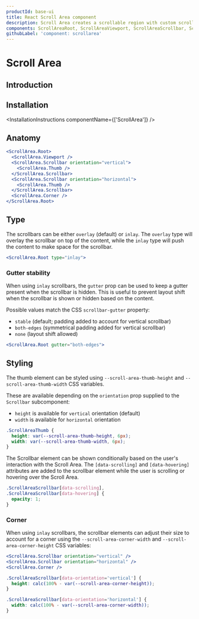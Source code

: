 ```yaml
---
productId: base-ui
title: React Scroll Area component
description: Scroll Area creates a scrollable region with custom scrollbars.
components: ScrollAreaRoot, ScrollAreaViewport, ScrollAreaScrollbar, ScrollAreaThumb, ScrollAreaCorner
githubLabel: 'component: scrollarea'
---
```


# Scroll Area

<Description />

<ComponentLinkHeader design={false} />

## Introduction

<Demo demo="ScrollAreaIntroduction" defaultCodeOpen="false" bg="gradient" />

## Installation

<InstallationInstructions componentName={['ScrollArea']} />

## Anatomy

```jsx
<ScrollArea.Root>
  <ScrollArea.Viewport />
  <ScrollArea.Scrollbar orientation="vertical">
    <ScrollArea.Thumb />
  </ScrollArea.Scrollbar>
  <ScrollArea.Scrollbar orientation="horizontal">
    <ScrollArea.Thumb />
  </ScrollArea.Scrollbar>
  <ScrollArea.Corner />
</ScrollArea.Root>
```

## Type

The scrollbars can be either `overlay` (default) or `inlay`. The `overlay` type will overlay the scrollbar on top of the content, while the `inlay` type will push the content to make space for the scrollbar.

```jsx
<ScrollArea.Root type="inlay">
```

<Demo demo="ScrollAreaInset" defaultCodeOpen="false" />

### Gutter stability

When using `inlay` scrollbars, the `gutter` prop can be used to keep a gutter present when the scrollbar is hidden. This is useful to prevent layout shift when the scrollbar is shown or hidden based on the content.

Possible values match the CSS `scrollbar-gutter` property:

- `stable` (default; padding added to account for vertical scrollbar)
- `both-edges` (symmetrical padding added for vertical scrollbar)
- `none` (layout shift allowed)

```jsx
<ScrollArea.Root gutter="both-edges">
```

## Styling

The thumb element can be styled using `--scroll-area-thumb-height` and `--scroll-area-thumb-width` CSS variables.

These are available depending on the `orientation` prop supplied to the `Scrollbar` subcomponent:

- `height` is available for `vertical` orientation (default)
- `width` is available for `horizontal` orientation

```css
.ScrollAreaThumb {
  height: var(--scroll-area-thumb-height, 6px);
  width: var(--scroll-area-thumb-width, 6px);
}
```

The Scrollbar element can be shown conditionally based on the user's interaction with the Scroll Area. The `[data-scrolling]` and `[data-hovering]` attributes are added to the scrollbar element while the user is scrolling or hovering over the Scroll Area.

```css
.ScrollAreaScrollbar[data-scrolling],
.ScrollAreaScrollbar[data-hovering] {
  opacity: 1;
}
```

### Corner

When using `inlay` scrollbars, the scrollbar elements can adjust their size to account for a corner using the `--scroll-area-corner-width` and `--scroll-area-corner-height` CSS variables:

```jsx
<ScrollArea.Scrollbar orientation="vertical" />
<ScrollArea.Scrollbar orientation="horizontal" />
<ScrollArea.Corner />
```

```css
.ScrollAreaScrollbar[data-orientation='vertical'] {
  height: calc(100% - var(--scroll-area-corner-height));
}

.ScrollAreaScrollbar[data-orientation='horizontal'] {
  width: calc(100% - var(--scroll-area-corner-width));
}
```
